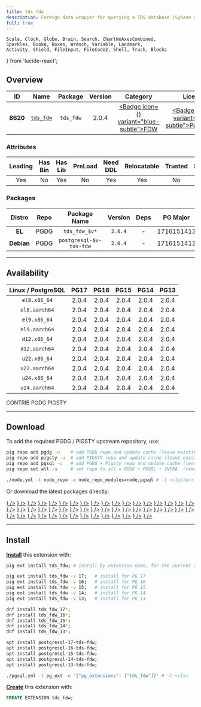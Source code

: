 ```yaml
---
title: tds_fdw
description: Foreign data wrapper for querying a TDS database (Sybase or Microsoft SQL Server)
full: true
---
```


    Scale, Clock, Globe, Brain, Search, ChartNoAxesCombined,
    Sparkles, BookA, Boxes, Wrench, Variable, Landmark,
    Activity, Shield, FileInput, FileCode2, Shell, Truck, Blocks
} from 'lucide-react';

## Overview

| <TooltipIconButton tooltip="Extension unique identifier" side="top">ID</TooltipIconButton> | <TooltipIconButton tooltip="Extension name" side="top">Name</TooltipIconButton> | <TooltipIconButton tooltip="Package name for installation" side="top">Package</TooltipIconButton> | <TooltipIconButton tooltip="Latest available extension version" side="top">Version</TooltipIconButton> | <TooltipIconButton tooltip="Extension category" side="top">Category</TooltipIconButton> | <TooltipIconButton tooltip="Open source license" side="top">License</TooltipIconButton> | <TooltipIconButton tooltip="Programming language" side="top">Lang</TooltipIconButton> |
|:--------:|:--------:|:----------:|:--------------:|:---------------------------------------:|:------------------------------------------------------:|:----:|
| **8620** | [`tds_fdw`](https://github.com/tds-fdw/tds_fdw) | `tds_fdw` | 2.0.4 | <a href="/ext/fdw" className="no-underline"><Badge icon={<FileInput />} variant="blue-subtle">FDW</Badge></a> | <a href="/ext/list/license#postgresql" className="no-underline"><Badge icon={<Scale />} variant="blue-subtle">PostgreSQL</Badge></a> | <a href="/ext/list/lang#c"><Badge icon={<FileCode2 />} variant="blue-subtle">C</Badge></a> |

### Attributes

| <TooltipIconButton tooltip="The Primary Leading extension in the Package" side="top">Leading</TooltipIconButton> | <TooltipIconButton tooltip="Contains binary utils" side="top">Has Bin</TooltipIconButton> | <TooltipIconButton tooltip="Contains .so shared library files" side="top">Has Lib</TooltipIconButton> | <TooltipIconButton tooltip="Requires preloading via shared_preload_libraries" side="top">PreLoad</TooltipIconButton> | <TooltipIconButton tooltip="Requires CREATE EXTENSION DDL command" side="top">Need DDL</TooltipIconButton> | <TooltipIconButton tooltip="Can be installed in any schema" side="top">Relocatable</TooltipIconButton> | <TooltipIconButton tooltip="Can be created by non-superuser" side="top">Trusted</TooltipIconButton> | <TooltipIconButton tooltip="Schemas used by this extension" side="top">Schemas</TooltipIconButton> |
|:-------:|:-------:|:-------:|:-------:|:--------:|:-----------:|:-------:|:-------:|
| Yes | No | Yes | No | Yes | Yes | No | - |

### Packages

| <TooltipIconButton tooltip="Linux distribution family, EL or Debian" side="top">Distro</TooltipIconButton> | <TooltipIconButton tooltip="Package repository" side="top">Repo</TooltipIconButton> | <TooltipIconButton tooltip="The RPM/DEB Package Name Pattern (replace $v with real pg major)" side="top">Package Name</TooltipIconButton> | <TooltipIconButton tooltip="Latest package version" side="top">Version</TooltipIconButton> | <TooltipIconButton tooltip="RPM/DEB Package dependencies" side="top">Deps</TooltipIconButton> | <TooltipIconButton tooltip="Available in these PostgreSQL Major Versions" side="top">PG Major</TooltipIconButton> |
|:----------:|:--------:|:------------------------:|:-----------:|:------------:|:------------------:|
|   **EL**   | <Badge variant="blue-subtle"><span className="font-bold">PGDG</span></Badge> | `tds_fdw_$v*` | `2.0.4` | - | <Badge variant="green-subtle">17</Badge><Badge variant="green-subtle">16</Badge><Badge variant="green-subtle">15</Badge><Badge variant="green-subtle">14</Badge><Badge variant="green-subtle">13</Badge> |
| **Debian** | <Badge variant="blue-subtle"><span className="font-bold">PGDG</span></Badge> | `postgresql-$v-tds-fdw` | `2.0.4` | - | <Badge variant="green-subtle">17</Badge><Badge variant="green-subtle">16</Badge><Badge variant="green-subtle">15</Badge><Badge variant="green-subtle">14</Badge><Badge variant="green-subtle">13</Badge> |



------

## Availability

| <TooltipIconButton tooltip="Linux Distro Arch / PostgreSQL Major Version" side="top">Linux / PostgreSQL </TooltipIconButton> | **PG17** | **PG16** | **PG15** | **PG14** | **PG13** |
|:-----:|:-----:|:-----:|:-----:|:-----:|:-----:|
| `el8.x86_64` | <Badge variant="blue-subtle">2.0.4</Badge> | <Badge variant="blue-subtle">2.0.4</Badge> | <Badge variant="blue-subtle">2.0.4</Badge> | <Badge variant="blue-subtle">2.0.4</Badge> | <Badge variant="blue-subtle">2.0.4</Badge> |
| `el8.aarch64` | <Badge variant="blue-subtle">2.0.4</Badge> | <Badge variant="blue-subtle">2.0.4</Badge> | <Badge variant="blue-subtle">2.0.4</Badge> | <Badge variant="blue-subtle">2.0.4</Badge> | <Badge variant="blue-subtle">2.0.4</Badge> |
| `el9.x86_64` | <Badge variant="blue-subtle">2.0.4</Badge> | <Badge variant="blue-subtle">2.0.4</Badge> | <Badge variant="blue-subtle">2.0.4</Badge> | <Badge variant="blue-subtle">2.0.4</Badge> | <Badge variant="blue-subtle">2.0.4</Badge> |
| `el9.aarch64` | <Badge variant="blue-subtle">2.0.4</Badge> | <Badge variant="blue-subtle">2.0.4</Badge> | <Badge variant="blue-subtle">2.0.4</Badge> | <Badge variant="blue-subtle">2.0.4</Badge> | <Badge variant="blue-subtle">2.0.4</Badge> |
| `d12.x86_64` | <Badge variant="blue-subtle">2.0.4</Badge> | <Badge variant="blue-subtle">2.0.4</Badge> | <Badge variant="blue-subtle">2.0.4</Badge> | <Badge variant="blue-subtle">2.0.4</Badge> | <Badge variant="blue-subtle">2.0.4</Badge> |
| `d12.aarch64` | <Badge variant="blue-subtle">2.0.4</Badge> | <Badge variant="blue-subtle">2.0.4</Badge> | <Badge variant="blue-subtle">2.0.4</Badge> | <Badge variant="blue-subtle">2.0.4</Badge> | <Badge variant="blue-subtle">2.0.4</Badge> |
| `u22.x86_64` | <Badge variant="blue-subtle">2.0.4</Badge> | <Badge variant="blue-subtle">2.0.4</Badge> | <Badge variant="blue-subtle">2.0.4</Badge> | <Badge variant="blue-subtle">2.0.4</Badge> | <Badge variant="blue-subtle">2.0.4</Badge> |
| `u22.aarch64` | <Badge variant="blue-subtle">2.0.4</Badge> | <Badge variant="blue-subtle">2.0.4</Badge> | <Badge variant="blue-subtle">2.0.4</Badge> | <Badge variant="blue-subtle">2.0.4</Badge> | <Badge variant="blue-subtle">2.0.4</Badge> |
| `u24.x86_64` | <Badge variant="blue-subtle">2.0.4</Badge> | <Badge variant="blue-subtle">2.0.4</Badge> | <Badge variant="blue-subtle">2.0.4</Badge> | <Badge variant="blue-subtle">2.0.4</Badge> | <Badge variant="blue-subtle">2.0.4</Badge> |
| `u24.aarch64` | <Badge variant="blue-subtle">2.0.4</Badge> | <Badge variant="blue-subtle">2.0.4</Badge> | <Badge variant="blue-subtle">2.0.4</Badge> | <Badge variant="blue-subtle">2.0.4</Badge> | <Badge variant="blue-subtle">2.0.4</Badge> |

<Badge variant="green-subtle"><span className="font-black">CONTRIB</span></Badge> <Badge variant="blue-subtle"><span className="font-black">PGDG</span></Badge> <Badge variant="amber-subtle"><span className="font-black">PIGSTY</span></Badge>

------

## Download

To add the required PGDG / PIGSTY upstream repository, use:

```bash tab="pig"
pig repo add pgdg -u    # add PGDG repo and update cache (leave existing repos)
pig repo add pigsty -u  # add PIGSTY repo and update cache (leave existing repos)
pig repo add pgsql -u   # add PGDG + Pigsty repo and update cache (leave existing repos)
pig repo set all -u     # set repo to all = NODE + PGSQL + INFRA  (remove existing repos)
```
```bash tab="pigsty"
./node.yml -t node_repo -e node_repo_modules=node,pgsql # -l <cluster>
```

Or download the latest packages directly:

<Files>
    <Folder name="el8.x86_64">
        <a href="https://download.postgresql.org/pub/repos/yum/17/redhat/rhel-8-x86_64/tds_fdw_17-2.0.4-1PGDG.rhel8.x86_64.rpm"><File name="tds_fdw_17-2.0.4-1PGDG.rhel8.x86_64.rpm" icon={<Package className="text-emerald-500" />} /></a>
        <a href="https://download.postgresql.org/pub/repos/yum/16/redhat/rhel-8-x86_64/tds_fdw_16-2.0.4-1PGDG.rhel8.x86_64.rpm"><File name="tds_fdw_16-2.0.4-1PGDG.rhel8.x86_64.rpm" icon={<Package className="text-emerald-500" />} /></a>
        <a href="https://download.postgresql.org/pub/repos/yum/15/redhat/rhel-8-x86_64/tds_fdw_15-2.0.4-1PGDG.rhel8.x86_64.rpm"><File name="tds_fdw_15-2.0.4-1PGDG.rhel8.x86_64.rpm" icon={<Package className="text-emerald-500" />} /></a>
        <a href="https://download.postgresql.org/pub/repos/yum/14/redhat/rhel-8-x86_64/tds_fdw_14-2.0.4-1PGDG.rhel8.x86_64.rpm"><File name="tds_fdw_14-2.0.4-1PGDG.rhel8.x86_64.rpm" icon={<Package className="text-emerald-500" />} /></a>
        <a href="https://download.postgresql.org/pub/repos/yum/13/redhat/rhel-8-x86_64/tds_fdw_13-2.0.4-1PGDG.rhel8.x86_64.rpm"><File name="tds_fdw_13-2.0.4-1PGDG.rhel8.x86_64.rpm" icon={<Package className="text-emerald-500" />} /></a>
    </Folder>
    <Folder name="el8.aarch64">
        <a href="https://download.postgresql.org/pub/repos/yum/17/redhat/rhel-8-aarch64/tds_fdw_17-2.0.4-1PGDG.rhel8.aarch64.rpm"><File name="tds_fdw_17-2.0.4-1PGDG.rhel8.aarch64.rpm" icon={<Package className="text-orange-500" />} /></a>
        <a href="https://download.postgresql.org/pub/repos/yum/16/redhat/rhel-8-aarch64/tds_fdw_16-2.0.4-1PGDG.rhel8.aarch64.rpm"><File name="tds_fdw_16-2.0.4-1PGDG.rhel8.aarch64.rpm" icon={<Package className="text-orange-500" />} /></a>
        <a href="https://download.postgresql.org/pub/repos/yum/15/redhat/rhel-8-aarch64/tds_fdw_15-2.0.4-1PGDG.rhel8.aarch64.rpm"><File name="tds_fdw_15-2.0.4-1PGDG.rhel8.aarch64.rpm" icon={<Package className="text-orange-500" />} /></a>
        <a href="https://download.postgresql.org/pub/repos/yum/14/redhat/rhel-8-aarch64/tds_fdw_14-2.0.4-1PGDG.rhel8.aarch64.rpm"><File name="tds_fdw_14-2.0.4-1PGDG.rhel8.aarch64.rpm" icon={<Package className="text-orange-500" />} /></a>
        <a href="https://download.postgresql.org/pub/repos/yum/13/redhat/rhel-8-aarch64/tds_fdw_13-2.0.4-1PGDG.rhel8.aarch64.rpm"><File name="tds_fdw_13-2.0.4-1PGDG.rhel8.aarch64.rpm" icon={<Package className="text-orange-500" />} /></a>
    </Folder>
    <Folder name="el9.x86_64">
        <a href="https://download.postgresql.org/pub/repos/yum/17/redhat/rhel-9-x86_64/tds_fdw_17-2.0.4-1PGDG.rhel9.x86_64.rpm"><File name="tds_fdw_17-2.0.4-1PGDG.rhel9.x86_64.rpm" icon={<Package className="text-emerald-500" />} /></a>
        <a href="https://download.postgresql.org/pub/repos/yum/16/redhat/rhel-9-x86_64/tds_fdw_16-2.0.4-1PGDG.rhel9.x86_64.rpm"><File name="tds_fdw_16-2.0.4-1PGDG.rhel9.x86_64.rpm" icon={<Package className="text-emerald-500" />} /></a>
        <a href="https://download.postgresql.org/pub/repos/yum/15/redhat/rhel-9-x86_64/tds_fdw_15-2.0.4-1PGDG.rhel9.x86_64.rpm"><File name="tds_fdw_15-2.0.4-1PGDG.rhel9.x86_64.rpm" icon={<Package className="text-emerald-500" />} /></a>
        <a href="https://download.postgresql.org/pub/repos/yum/14/redhat/rhel-9-x86_64/tds_fdw_14-2.0.4-1PGDG.rhel9.x86_64.rpm"><File name="tds_fdw_14-2.0.4-1PGDG.rhel9.x86_64.rpm" icon={<Package className="text-emerald-500" />} /></a>
        <a href="https://download.postgresql.org/pub/repos/yum/13/redhat/rhel-9-x86_64/tds_fdw_13-2.0.4-1PGDG.rhel9.x86_64.rpm"><File name="tds_fdw_13-2.0.4-1PGDG.rhel9.x86_64.rpm" icon={<Package className="text-emerald-500" />} /></a>
    </Folder>
    <Folder name="el9.aarch64">
        <a href="https://download.postgresql.org/pub/repos/yum/17/redhat/rhel-9-aarch64/tds_fdw_17-2.0.4-1PGDG.rhel9.aarch64.rpm"><File name="tds_fdw_17-2.0.4-1PGDG.rhel9.aarch64.rpm" icon={<Package className="text-orange-500" />} /></a>
        <a href="https://download.postgresql.org/pub/repos/yum/16/redhat/rhel-9-aarch64/tds_fdw_16-2.0.4-1PGDG.rhel9.aarch64.rpm"><File name="tds_fdw_16-2.0.4-1PGDG.rhel9.aarch64.rpm" icon={<Package className="text-orange-500" />} /></a>
        <a href="https://download.postgresql.org/pub/repos/yum/15/redhat/rhel-9-aarch64/tds_fdw_15-2.0.4-1PGDG.rhel9.aarch64.rpm"><File name="tds_fdw_15-2.0.4-1PGDG.rhel9.aarch64.rpm" icon={<Package className="text-orange-500" />} /></a>
        <a href="https://download.postgresql.org/pub/repos/yum/14/redhat/rhel-9-aarch64/tds_fdw_14-2.0.4-1PGDG.rhel9.aarch64.rpm"><File name="tds_fdw_14-2.0.4-1PGDG.rhel9.aarch64.rpm" icon={<Package className="text-orange-500" />} /></a>
        <a href="https://download.postgresql.org/pub/repos/yum/13/redhat/rhel-9-aarch64/tds_fdw_13-2.0.4-1PGDG.rhel9.aarch64.rpm"><File name="tds_fdw_13-2.0.4-1PGDG.rhel9.aarch64.rpm" icon={<Package className="text-orange-500" />} /></a>
    </Folder>
    <Folder name="d12.x86_64">
        <a href="https://apt.postgresql.org/pub/repos/apt/pool/main/t/tds-fdw/postgresql-17-tds-fdw_2.0.4-1.pgdg120+1_arm64.deb"><File name="postgresql-17-tds-fdw_2.0.4-1.pgdg120+1_arm64.deb" icon={<Box className="text-emerald-500" />} /></a>
        <a href="https://apt.postgresql.org/pub/repos/apt/pool/main/t/tds-fdw/postgresql-16-tds-fdw_2.0.4-1.pgdg120+1_arm64.deb"><File name="postgresql-16-tds-fdw_2.0.4-1.pgdg120+1_arm64.deb" icon={<Box className="text-emerald-500" />} /></a>
        <a href="https://apt.postgresql.org/pub/repos/apt/pool/main/t/tds-fdw/postgresql-15-tds-fdw_2.0.4-1.pgdg120+1_arm64.deb"><File name="postgresql-15-tds-fdw_2.0.4-1.pgdg120+1_arm64.deb" icon={<Box className="text-emerald-500" />} /></a>
        <a href="https://apt.postgresql.org/pub/repos/apt/pool/main/t/tds-fdw/postgresql-14-tds-fdw_2.0.4-1.pgdg120+1_arm64.deb"><File name="postgresql-14-tds-fdw_2.0.4-1.pgdg120+1_arm64.deb" icon={<Box className="text-emerald-500" />} /></a>
        <a href="https://apt.postgresql.org/pub/repos/apt/pool/main/t/tds-fdw/postgresql-13-tds-fdw_2.0.4-1.pgdg120+1_arm64.deb"><File name="postgresql-13-tds-fdw_2.0.4-1.pgdg120+1_arm64.deb" icon={<Box className="text-emerald-500" />} /></a>
    </Folder>
    <Folder name="d12.aarch64">
        <a href="https://apt.postgresql.org/pub/repos/apt/pool/main/t/tds-fdw/postgresql-17-tds-fdw_2.0.4-1.pgdg120+1_amd64.deb"><File name="postgresql-17-tds-fdw_2.0.4-1.pgdg120+1_amd64.deb" icon={<Box className="text-orange-500" />} /></a>
        <a href="https://apt.postgresql.org/pub/repos/apt/pool/main/t/tds-fdw/postgresql-16-tds-fdw_2.0.4-1.pgdg120+1_amd64.deb"><File name="postgresql-16-tds-fdw_2.0.4-1.pgdg120+1_amd64.deb" icon={<Box className="text-orange-500" />} /></a>
        <a href="https://apt.postgresql.org/pub/repos/apt/pool/main/t/tds-fdw/postgresql-15-tds-fdw_2.0.4-1.pgdg120+1_amd64.deb"><File name="postgresql-15-tds-fdw_2.0.4-1.pgdg120+1_amd64.deb" icon={<Box className="text-orange-500" />} /></a>
        <a href="https://apt.postgresql.org/pub/repos/apt/pool/main/t/tds-fdw/postgresql-14-tds-fdw_2.0.4-1.pgdg120+1_amd64.deb"><File name="postgresql-14-tds-fdw_2.0.4-1.pgdg120+1_amd64.deb" icon={<Box className="text-orange-500" />} /></a>
        <a href="https://apt.postgresql.org/pub/repos/apt/pool/main/t/tds-fdw/postgresql-13-tds-fdw_2.0.4-1.pgdg120+1_amd64.deb"><File name="postgresql-13-tds-fdw_2.0.4-1.pgdg120+1_amd64.deb" icon={<Box className="text-orange-500" />} /></a>
    </Folder>
    <Folder name="u22.x86_64">
        <a href="https://apt.postgresql.org/pub/repos/apt/pool/main/t/tds-fdw/postgresql-17-tds-fdw_2.0.4-1.pgdg22.04+1_amd64.deb"><File name="postgresql-17-tds-fdw_2.0.4-1.pgdg22.04+1_amd64.deb" icon={<Box className="text-emerald-500" />} /></a>
        <a href="https://apt.postgresql.org/pub/repos/apt/pool/main/t/tds-fdw/postgresql-16-tds-fdw_2.0.4-1.pgdg22.04+1_amd64.deb"><File name="postgresql-16-tds-fdw_2.0.4-1.pgdg22.04+1_amd64.deb" icon={<Box className="text-emerald-500" />} /></a>
        <a href="https://apt.postgresql.org/pub/repos/apt/pool/main/t/tds-fdw/postgresql-15-tds-fdw_2.0.4-1.pgdg22.04+1_amd64.deb"><File name="postgresql-15-tds-fdw_2.0.4-1.pgdg22.04+1_amd64.deb" icon={<Box className="text-emerald-500" />} /></a>
        <a href="https://apt.postgresql.org/pub/repos/apt/pool/main/t/tds-fdw/postgresql-14-tds-fdw_2.0.4-1.pgdg22.04+1_amd64.deb"><File name="postgresql-14-tds-fdw_2.0.4-1.pgdg22.04+1_amd64.deb" icon={<Box className="text-emerald-500" />} /></a>
        <a href="https://apt.postgresql.org/pub/repos/apt/pool/main/t/tds-fdw/postgresql-13-tds-fdw_2.0.4-1.pgdg22.04+1_amd64.deb"><File name="postgresql-13-tds-fdw_2.0.4-1.pgdg22.04+1_amd64.deb" icon={<Box className="text-emerald-500" />} /></a>
    </Folder>
    <Folder name="u22.aarch64">
        <a href="https://apt.postgresql.org/pub/repos/apt/pool/main/t/tds-fdw/postgresql-17-tds-fdw_2.0.4-1.pgdg22.04+1_arm64.deb"><File name="postgresql-17-tds-fdw_2.0.4-1.pgdg22.04+1_arm64.deb" icon={<Box className="text-orange-500" />} /></a>
        <a href="https://apt.postgresql.org/pub/repos/apt/pool/main/t/tds-fdw/postgresql-16-tds-fdw_2.0.4-1.pgdg22.04+1_arm64.deb"><File name="postgresql-16-tds-fdw_2.0.4-1.pgdg22.04+1_arm64.deb" icon={<Box className="text-orange-500" />} /></a>
        <a href="https://apt.postgresql.org/pub/repos/apt/pool/main/t/tds-fdw/postgresql-15-tds-fdw_2.0.4-1.pgdg22.04+1_arm64.deb"><File name="postgresql-15-tds-fdw_2.0.4-1.pgdg22.04+1_arm64.deb" icon={<Box className="text-orange-500" />} /></a>
        <a href="https://apt.postgresql.org/pub/repos/apt/pool/main/t/tds-fdw/postgresql-14-tds-fdw_2.0.4-1.pgdg22.04+1_arm64.deb"><File name="postgresql-14-tds-fdw_2.0.4-1.pgdg22.04+1_arm64.deb" icon={<Box className="text-orange-500" />} /></a>
        <a href="https://apt.postgresql.org/pub/repos/apt/pool/main/t/tds-fdw/postgresql-13-tds-fdw_2.0.4-1.pgdg22.04+1_arm64.deb"><File name="postgresql-13-tds-fdw_2.0.4-1.pgdg22.04+1_arm64.deb" icon={<Box className="text-orange-500" />} /></a>
    </Folder>
    <Folder name="u24.x86_64">
        <a href="https://apt.postgresql.org/pub/repos/apt/pool/main/t/tds-fdw/postgresql-17-tds-fdw_2.0.4-1.pgdg24.04+1_amd64.deb"><File name="postgresql-17-tds-fdw_2.0.4-1.pgdg24.04+1_amd64.deb" icon={<Box className="text-emerald-500" />} /></a>
        <a href="https://apt.postgresql.org/pub/repos/apt/pool/main/t/tds-fdw/postgresql-16-tds-fdw_2.0.4-1.pgdg24.04+1_amd64.deb"><File name="postgresql-16-tds-fdw_2.0.4-1.pgdg24.04+1_amd64.deb" icon={<Box className="text-emerald-500" />} /></a>
        <a href="https://apt.postgresql.org/pub/repos/apt/pool/main/t/tds-fdw/postgresql-15-tds-fdw_2.0.4-1.pgdg24.04+1_amd64.deb"><File name="postgresql-15-tds-fdw_2.0.4-1.pgdg24.04+1_amd64.deb" icon={<Box className="text-emerald-500" />} /></a>
        <a href="https://apt.postgresql.org/pub/repos/apt/pool/main/t/tds-fdw/postgresql-14-tds-fdw_2.0.4-1.pgdg24.04+1_amd64.deb"><File name="postgresql-14-tds-fdw_2.0.4-1.pgdg24.04+1_amd64.deb" icon={<Box className="text-emerald-500" />} /></a>
        <a href="https://apt.postgresql.org/pub/repos/apt/pool/main/t/tds-fdw/postgresql-13-tds-fdw_2.0.4-1.pgdg24.04+1_amd64.deb"><File name="postgresql-13-tds-fdw_2.0.4-1.pgdg24.04+1_amd64.deb" icon={<Box className="text-emerald-500" />} /></a>
    </Folder>
    <Folder name="u24.aarch64">
        <a href="https://apt.postgresql.org/pub/repos/apt/pool/main/t/tds-fdw/postgresql-17-tds-fdw_2.0.4-1.pgdg24.04+1_arm64.deb"><File name="postgresql-17-tds-fdw_2.0.4-1.pgdg24.04+1_arm64.deb" icon={<Box className="text-orange-500" />} /></a>
        <a href="https://apt.postgresql.org/pub/repos/apt/pool/main/t/tds-fdw/postgresql-16-tds-fdw_2.0.4-1.pgdg24.04+1_arm64.deb"><File name="postgresql-16-tds-fdw_2.0.4-1.pgdg24.04+1_arm64.deb" icon={<Box className="text-orange-500" />} /></a>
        <a href="https://apt.postgresql.org/pub/repos/apt/pool/main/t/tds-fdw/postgresql-15-tds-fdw_2.0.4-1.pgdg24.04+1_arm64.deb"><File name="postgresql-15-tds-fdw_2.0.4-1.pgdg24.04+1_arm64.deb" icon={<Box className="text-orange-500" />} /></a>
        <a href="https://apt.postgresql.org/pub/repos/apt/pool/main/t/tds-fdw/postgresql-14-tds-fdw_2.0.4-1.pgdg24.04+1_arm64.deb"><File name="postgresql-14-tds-fdw_2.0.4-1.pgdg24.04+1_arm64.deb" icon={<Box className="text-orange-500" />} /></a>
        <a href="https://apt.postgresql.org/pub/repos/apt/pool/main/t/tds-fdw/postgresql-13-tds-fdw_2.0.4-1.pgdg24.04+1_arm64.deb"><File name="postgresql-13-tds-fdw_2.0.4-1.pgdg24.04+1_arm64.deb" icon={<Box className="text-orange-500" />} /></a>
    </Folder>
</Files>

------

## Install

[**Install**](/docs/pgsql/extension/install) this extension with:

```bash tab="pig"
pig ext install tds_fdw; # install by extension name, for the current active PG version

pig ext install tds_fdw -v 17;   # install for PG 17
pig ext install tds_fdw -v 16;   # install for PG 16
pig ext install tds_fdw -v 15;   # install for PG 15
pig ext install tds_fdw -v 14;   # install for PG 14
pig ext install tds_fdw -v 13;   # install for PG 13
```
```bash tab="yum" 
dnf install tds_fdw_17*;
dnf install tds_fdw_16*;
dnf install tds_fdw_15*;
dnf install tds_fdw_14*;
dnf install tds_fdw_13*;
```
```bash tab="apt" 
apt install postgresql-17-tds-fdw;
apt install postgresql-16-tds-fdw;
apt install postgresql-15-tds-fdw;
apt install postgresql-14-tds-fdw;
apt install postgresql-13-tds-fdw;
```
```bash tab="ansible"
./pgsql.yml -t pg_ext -e '{"pg_extensions": ["tds_fdw"]}' # -l <cls>
```

[**Create**](/docs/pgsql/extension/create) this extension with:

```sql
CREATE EXTENSION tds_fdw;
```


